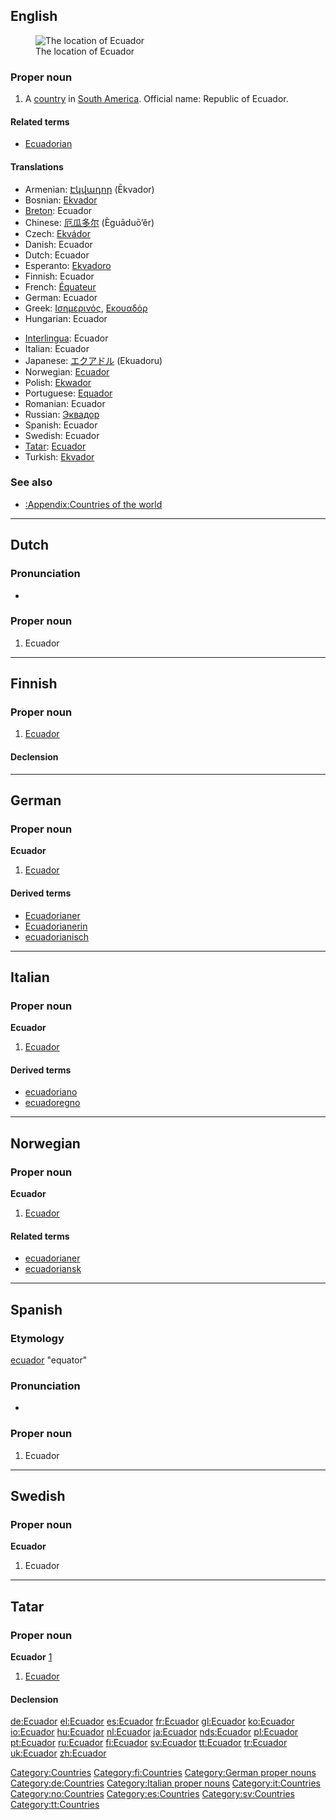 {{also|ecuador}}
==English==
{{wikipedia}}
[[Image:LocationEcuador.svg|thumb|The location of Ecuador]]

===Proper noun===
{{en-proper noun}}

# A [[country]] in [[South America]]. Official name: Republic of Ecuador.

====Related terms====
* [[Ecuadorian]]

====Translations====
{{trans-top|country in South America}}
* Armenian: [[Էկվադոր]] (Ēkvador)
* Bosnian: [[Ekvador]] {{m}}
* [[Breton]]: Ecuador
* Chinese: [[厄瓜多尔]] (Èguāduō’ěr)
* Czech: [[Ekvádor]] {{m}}
* Danish: Ecuador
* Dutch: Ecuador
* Esperanto: [[Ekvadoro]]
* Finnish: Ecuador
* French: [[Équateur]]
* German: Ecuador
* Greek: [[Ισημερινός]], [[Εκουαδόρ]]
* Hungarian: Ecuador
{{trans-mid}}
* [[Interlingua]]: Ecuador
* Italian: Ecuador
* Japanese: [[エクアドル]] (Ekuadoru)
* Norwegian: [[#Norwegian|Ecuador]]
* Polish: [[Ekwador]]
* Portuguese: [[Equador]]
* Romanian: Ecuador {{n}}
* Russian: [[Эквадор]]
* Spanish: Ecuador
* Swedish: Ecuador
* [[Tatar]]: [[#Tatar|Ecuador]]
* Turkish: [[Ekvador]]
{{trans-bottom}}

===See also===
* [[:Appendix:Countries of the world]]

[[Category:Countries]]

----

==Dutch==

===Pronunciation===
* {{a|NL}} {{audio|Nl-Ecuador.ogg|audio}}

===Proper noun===
{{infl|nl|proper noun|g=n}}

# Ecuador

----

==Finnish==
{{wikipedia|lang=fi}}

===Proper noun===
{{infl|fi|proper noun}}

# [[#English|Ecuador]]

====Declension====
{{fi-decl-tuoli|Ecuador|np=1}}

[[Category:fi:Countries]]

----

==German==
{{wikipedia|lang=de}}

===Proper noun===
'''Ecuador''' {{n}}

# [[#English|Ecuador]]

====Derived terms====
* [[Ecuadorianer]]
* [[Ecuadorianerin]]
* [[ecuadorianisch]]

[[Category:German proper nouns]]
[[Category:de:Countries]]

----

==Italian==
{{wikipedia|lang=it}}

===Proper noun===
'''Ecuador''' {{m}}

# [[#English|Ecuador]]

====Derived terms====
* [[ecuadoriano]]
* [[ecuadoregno]]

[[Category:Italian proper nouns]]
[[Category:it:Countries]]

----

==Norwegian==

===Proper noun===
'''Ecuador'''

# [[#English|Ecuador]]

====Related terms====
* [[ecuadorianer]]
* [[ecuadoriansk]]

[[Category:no:Countries]]

----

==Spanish==

===Etymology===
[[ecuador]] "equator"

===Pronunciation===
* {{audio|Es-Ecuador.ogg|audio}}

===Proper noun===
{{es-proper noun|m}}

# Ecuador

[[Category:es:Countries]]

----

==Swedish==

===Proper noun===
'''Ecuador'''

# Ecuador

[[Category:sv:Countries]]

----

==Tatar==

===Proper noun===
'''Ecuador''' [http://www2.azatliq.org/analysis/analysis/tb/2006/10/9A6D6E9B-3FB1-4AE5-9B1D-08CD6339AF5C.asp]

# [[Ecuador#english|Ecuador]]

====Declension====
{{tt-latin-noun|nıñ|ga|nı|da|dan}}

[[Category:tt:Countries]]

[[de:Ecuador]]
[[el:Ecuador]]
[[es:Ecuador]]
[[fr:Ecuador]]
[[gl:Ecuador]]
[[ko:Ecuador]]
[[io:Ecuador]]
[[hu:Ecuador]]
[[nl:Ecuador]]
[[ja:Ecuador]]
[[nds:Ecuador]]
[[pl:Ecuador]]
[[pt:Ecuador]]
[[ru:Ecuador]]
[[fi:Ecuador]]
[[sv:Ecuador]]
[[tt:Ecuador]]
[[tr:Ecuador]]
[[uk:Ecuador]]
[[zh:Ecuador]]